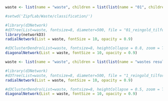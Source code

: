 
```{r}
waste <- list(name = "waste", children = list(list(name = "01", children = list(list(name = "01 01", children = list(list(name = list("01 01 01")), list(name = list("01 01 02")))), list(name = "01 03", children = list(list(name = list("01 03 06")), list(name = list("01 03 04")), list(name = list("01 03 08")), list(name = list("01 03 09")), list(name = list("01 03 99")))), list(name = "01 04", children = list(list(name = list("01 04 08")), list(name = list("01 04 09")), list(name = list("01 04 10")), list(name = list("01 04 11")), list(name = list("01 04 12")), list(name = list("01 04 07")), list(name = list("01 04 13")), list(name = list("01 04 99")))), list(name = "01 05", children = list(list(name = list("01 05 04")), list(name = list("01 05 07")), list(name = list("01 05 05")), list(name = list("01 05 08")), list(name = list("01 05 05")), list(name = list("01 05 99"))))))))
```

```{r}
#setwd('ZipfLab/Waste/classification/')
```


```{r results='asis'}
#library(d3Network)
#d3Tree(List=waste, fontsize=8, diameter=500, file = "01_reingold_tilford.html", iframe = TRUE)
library(networkD3)
radialNetwork(List = waste, fontSize = 10, opacity = 0.9)
```

```{r results='asis'}
#d3ClusterDendro(List=waste, fontsize=8, heightCollapse = 0.8, zoom = T, file = "01_dendrogram.html", iframe = TRUE)
diagonalNetwork(List = waste, fontSize = 10, opacity = 0.9)
```

```{r}
waste <- list(name = "waste", children = list(list(name = "wastes resulting from exploration mining quarrying and physical and chemical treatment of minerals", children = list(list(name = "wastes from mineral excavation", children = list(list(name = list("wastes from mineral metalliferous excavation")), list(name = list("wastes from mineral non metalliferous excavation")))), list(name = "wastes from physical and chemical processing of metalliferous minerals", children = list(list(name = list("acid generating tailings from processing of sulphide ore")), list(name = list("other tailings containing dangerous substances")), list(name = list("tailings other than those mentioned in 01 03 04 and 01 03 05")), list(name = list("other wastes containing dangerous substances from physical and chemical processing of metalliferous minerals")), list(name = list("dusty and powdery wastes other than those mentioned in 01 03 07")), list(name = list("red mud from alumina production other than the wastes mentioned in 01 03 07")), list(name = list("wastes not otherwise specified")))), list(name = "wastes from physical and chemical processing of non metalliferous minerals", children = list(list(name = list("wastescontainingdangeroussubstancesfromphysical andchemicalprocessing ofnon metalliferousminerals")), list(name = list("waste gravel and crushed rocks other than those mentioned in 01 04 07")), list(name = list("waste sand and clays")), list(name = list("dusty and powdery wastes other than those mentioned in 01 04 07")), list(name = list("wastes from potash and rock salt processing other than those mentioned in 01 04 07")), list(name = list("tailings and other wastes from washing and cleaning of minerals other than those mentioned in 01 04 07 and 01 04 11")), list(name = list("wastes from stone cutting and sawing other than those mentioned in 01 04 07")), list(name = list("wastes not otherwise specified")))), list(name = "drilling muds and other drilling wastes", children = list(list(name = list("fresh water drilling muds and wastes")), list(name = list("oil containing drilling muds and wastes")), list(name = list("drilling muds and other drilling wastes containing dangerous substances")), list(name = list("barite containing drilling muds and wastes other than those mentioned in 01 05 05 and 01 05 06")), list(name = list("chloride containing drilling muds and wastes other than those mentioned in 01 05 05 and 01 05 06")), list(name = list("wastes not otherwise specified"))))))))
```


```{r results='asis'}
#library(d3Network)
#d3Tree(List=waste, fontsize=8, diameter=500, file = "1_reingold_tilford.html", iframe = TRUE)
radialNetwork(List = waste, fontSize = 10, opacity = 0.9)
```

```{r results='asis'}
#d3ClusterDendro(List=waste, fontsize=8, heightCollapse = 0.5, zoom = T, file = "1_dendrogram.html", iframe = TRUE)
diagonalNetwork(List = waste, fontSize = 10, opacity = 0.9)
```
